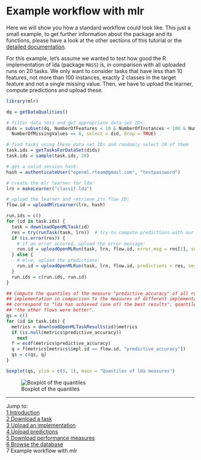 Example workflow with mlr
=========================

Here we will show you how a standard workflow could look like. This just a small example, to get
further information about the package and its functions, please have a look at the other sections
of this tutorial or the [detailed documentation](http://www.rdocumentation.org/packages/OpenML).

For this example, let's assume we wanted to test how good the R implementation of lda (package 
`MASS`) is, in comparison with all uploaded runs on 20 tasks. We only want to consider tasks
that have less than 10 features, not more than 100 instances, exactly 2 classes in the target
feature and not a single missing value. Then, we have to upload the learner, compute predictions and
upload these.

```r
library(mlr)

dq = getDataQualities()

# filter data sets and get appropriate data set IDs:
dids = subset(dq, NumberOfFeatures < 10 & NumberOfInstances < 100 & NumberOfClasses == 2 & 
  NumberOfMissingValues == 0, select = did, drop = TRUE)

# find tasks using these data set IDs and randomly select 20 of them
task.ids = getTasksForDataSet(dids)
task.ids = sample(task.ids, 20)

# get a valid session hash:
hash = authenticateUser("openml.rteam@gmail.com", "testpassword")

# create the mlr learner for lda:
lrn = makeLearner("classif.lda")

# upload the learner and retrieve its flow ID:
flow.id = uploadMlrLearner(lrn, hash) 

run.ids = c()
for (id in task.ids) {
  task = downloadOpenMLTask(id)
  res = try(runTask(task, lrn))  # try to compute predictions with our learner
  if (is.error(res)) {
    # if an error occured, upload the error message:
    run.id = uploadOpenMLRun(task, lrn, flow.id, error.msg = res[1], session.hash = hash)
  } else {
    # else, upload the predictions:
    run.id = uploadOpenMLRun(task, lrn, flow.id, predictions = res, session.hash = hash)
  } 
  run.ids = c(run.ids, run.id)
}

## Compute the quantiles of the measure "predictive_accuracy" of all runs using our lda  
## implementation in comparison to the measures of different implementations. Quantiles next to 1  
## correspond to "lda has achieved (one of) the best results", quantiles next to 0 correspond to  
## "the other flows were better".
qs = c()
for (id in task.ids) {
  metrics = downloadOpenMLTaskResults(id)$metrics
  if (is.null(metrics$predictive_accuracy))
    next
  f = ecdf(metrics$predictive_accuracy)
  q = f(metrics[metrics$impl.id == flow.id, "predictive_accuracy"])
  qs = c(qs, q)
}

boxplot(qs, ylim = c(0, 1), main = "Quantiles of lda measures")
```
![Boxplot of the quantiles](https://github.com/openml/r/tree/master/doc/figures/boxplot_example.png?raw=true)

----------------------------------------------------------------------------------------------------
Jump to:   
[1 Introduction](1-Introduction.md)  
[2 Download a task](2-Download-a-task.md)  
[3 Upload an implementation](3-Upload-an-implementation.md)  
[4 Upload predictions](4-Upload-predictions.md)  
[5 Download performance measures](5-Download-performance-measures.md)  
[6 Browse the database](6-Browse-the-database.md)  
7 Example workflow with mlr